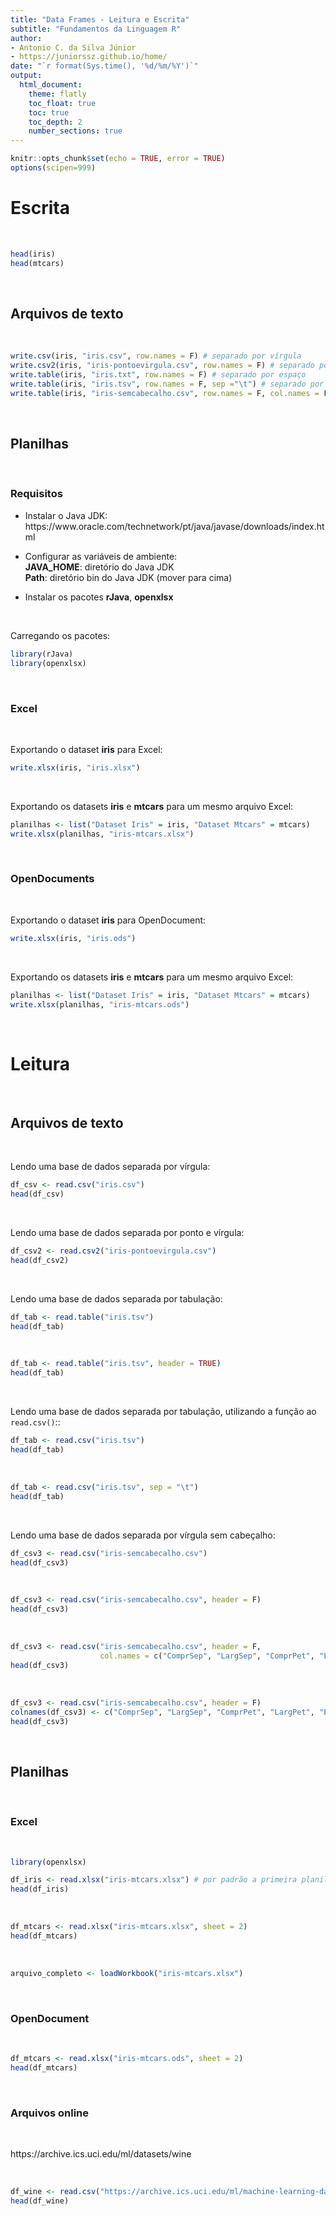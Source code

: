 ```yaml
---
title: "Data Frames - Leitura e Escrita"
subtitle: "Fundamentos da Linguagem R"
author:
- Antonio C. da Silva Júnior
- https://juniorssz.github.io/home/
date: "`r format(Sys.time(), '%d/%m/%Y')`"
output: 
  html_document:
    theme: flatly
    toc_float: true
    toc: true 
    toc_depth: 2
    number_sections: true
---
```


```r
knitr::opts_chunk$set(echo = TRUE, error = TRUE)
options(scipen=999)
```

# Escrita

<br>

```r
head(iris)
head(mtcars)
```

<br>

## Arquivos de texto

<br>

```r
write.csv(iris, "iris.csv", row.names = F) # separado por vírgula
write.csv2(iris, "iris-pontoevirgula.csv", row.names = F) # separado por ponto e vírgula
write.table(iris, "iris.txt", row.names = F) # separado por espaço
write.table(iris, "iris.tsv", row.names = F, sep ="\t") # separado por tabulação
write.table(iris, "iris-semcabecalho.csv", row.names = F, col.names = F, sep = ",") # sem cabeçalho
```

<br>

## Planilhas

<br>

### Requisitos

* Instalar o Java JDK:<br>
https://www.oracle.com/technetwork/pt/java/javase/downloads/index.html

* Configurar as variáveis de ambiente:<br>
<b>JAVA_HOME</b>: diretório do Java JDK<br>
<b>Path</b>: diretório bin do Java JDK (mover para cima)
  
* Instalar os pacotes <b>rJava</b>, <b>openxlsx</b>

<br>

Carregando os pacotes:
```r
library(rJava)
library(openxlsx)
```

<br>

### Excel

<br>

Exportando o dataset <b>iris</b> para Excel:
```r
write.xlsx(iris, "iris.xlsx")
```

<br>

Exportando os datasets <b>iris</b> e <b>mtcars</b> para um mesmo arquivo Excel:
```r
planilhas <- list("Dataset Iris" = iris, "Dataset Mtcars" = mtcars)
write.xlsx(planilhas, "iris-mtcars.xlsx")
```

<br>

### OpenDocuments

<br>

Exportando o dataset <b>iris</b> para OpenDocument:
```r
write.xlsx(iris, "iris.ods")
```

<br>

Exportando os datasets <b>iris</b> e <b>mtcars</b> para um mesmo arquivo Excel:
```r
planilhas <- list("Dataset Iris" = iris, "Dataset Mtcars" = mtcars)
write.xlsx(planilhas, "iris-mtcars.ods")
```

<br>

# Leitura

<br>

## Arquivos de texto

<br>

Lendo uma base de dados separada por vírgula:
```r
df_csv <- read.csv("iris.csv")
head(df_csv)
```

<br>

Lendo uma base de dados separada por ponto e vírgula:
```r
df_csv2 <- read.csv2("iris-pontoevirgula.csv")
head(df_csv2)
```

<br>

Lendo uma base de dados separada por tabulação:
```r
df_tab <- read.table("iris.tsv")
head(df_tab)
```

<br>

```r
df_tab <- read.table("iris.tsv", header = TRUE)
head(df_tab)
```

<br>

Lendo uma base de dados separada por tabulação, utilizando a função ao <code>read.csv()</code>::
```r
df_tab <- read.csv("iris.tsv")
head(df_tab)
```

<br>

```r
df_tab <- read.csv("iris.tsv", sep = "\t")
head(df_tab)
```

<br>

Lendo uma base de dados separada por vírgula sem cabeçalho:
```r
df_csv3 <- read.csv("iris-semcabecalho.csv")
head(df_csv3)
```

<br>

```r
df_csv3 <- read.csv("iris-semcabecalho.csv", header = F)
head(df_csv3)
```

<br>

```r
df_csv3 <- read.csv("iris-semcabecalho.csv", header = F, 
                    col.names = c("ComprSep", "LargSep", "ComprPet", "LargPet", "Esp"))
head(df_csv3)
```

<br>

```r
df_csv3 <- read.csv("iris-semcabecalho.csv", header = F)
colnames(df_csv3) <- c("ComprSep", "LargSep", "ComprPet", "LargPet", "Esp")
head(df_csv3)
```

<br>

## Planilhas

<br>

### Excel

<br>

```r
library(openxlsx)

df_iris <- read.xlsx("iris-mtcars.xlsx") # por padrão a primeira planilha é lida
head(df_iris)
```

<br>

```r
df_mtcars <- read.xlsx("iris-mtcars.xlsx", sheet = 2)
head(df_mtcars)
```

<br>

```r
arquivo_completo <- loadWorkbook("iris-mtcars.xlsx")
```


<br>

### OpenDocument

<br>

```r
df_mtcars <- read.xlsx("iris-mtcars.ods", sheet = 2)
head(df_mtcars)
```

<br>

### Arquivos online

<br>

https://archive.ics.uci.edu/ml/datasets/wine

<br>

```r
df_wine <- read.csv("https://archive.ics.uci.edu/ml/machine-learning-databases/wine/wine.data")
head(df_wine)
```

